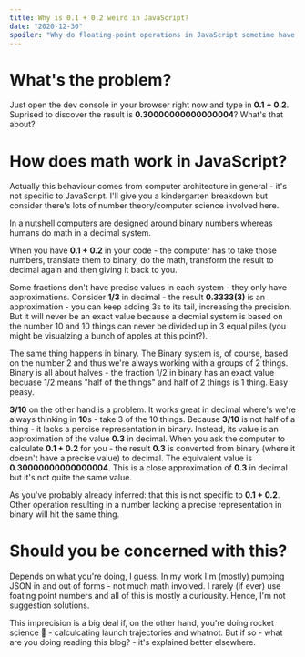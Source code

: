 ```yaml
---
title: Why is 0.1 + 0.2 weird in JavaScript?
date: "2020-12-30"
spoiler: "Why do floating-point operations in JavaScript sometime have weird results?"
---
```


# What's the problem?

Just open the dev console in your browser right now and type in **0.1 + 0.2**. Suprised to discover
the result is **0.30000000000000004**? What's that about?

# How does math work in JavaScript?

Actually this behaviour comes from computer architecture in general - it's not specific to JavaScript. I'll give you a kindergarten
breakdown but consider there's lots of number theory/computer science involved here.

In a nutshell computers are designed around binary numbers whereas humans do math in a decimal system.

When you have **0.1 + 0.2** in your code - the computer has to take those numbers,
translate them to binary, do the math, transform the result to decimal again and then giving it back to you.

Some fractions don't have precise values in each system - they only have approximations. 
Consider **1/3** in decimal - the result **0.3333(3)** is an approximation - you can keep adding 3s to its tail, increasing the precision.
But it will never be an exact value because a decmial system is based on the number 10 and 10 things can never be divided up
in 3 equal piles (you might be visualzing a bunch of apples at this point?).

The same thing happens in binary. The Binary system is, of course, based on the number 2 and thus we're always working with a groups of 2 things.
Binary is all about halves - the fraction 1/2 in binary has an exact value becuase 1/2 means "half of the things" and half of 2 things is 1 thing. Easy peasy. 

**3/10** on the other hand is a problem. It works great in decimal where's we're always thinking in **10**s - take 3 of the 10 things.
Because **3/10** is not half of a thing - it lacks a percise representation in binary. Instead, its value is an approximation of the value **0.3** in decimal.
When you ask the computer to calculate **0.1 + 0.2** for you - the result **0.3** is converted from binary (where it doesn't have a precise value) to decimal. The equivalent
value is **0.30000000000000004**. This is a close approximation of **0.3** in decimal but it's not quite the same value. 

As you've probably already inferred: that this is not specific to **0.1 + 0.2**. Other operation resulting in a number lacking a precise representation in binary will
hit the same thing.

# Should you be concerned with this?

Depends on what you're doing, I guess. In my work I'm (mostly) pumping JSON in and out of
forms - not much math involved. I rarely (if ever) use foating point numbers and all of this is mostly a curiousity. Hence, I'm not suggestion solutions.

This imprecision is a big deal if, on the other hand, you're doing rocket science 🚀 - calculcating
launch trajectories and whatnot. But if so - what are you doing reading this blog? - it's explained better elsewhere.
